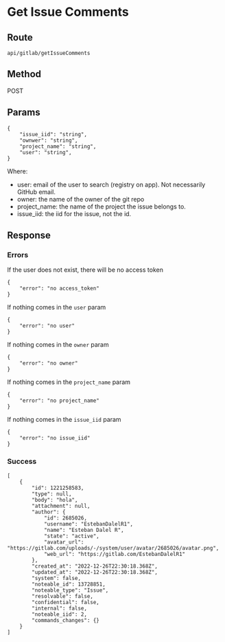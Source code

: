 # Get Issue Comments

## Route

```
api/gitlab/getIssueComments
```

## Method

POST

## Params

```
{
    "issue_iid": "string",
    "ownwer": "string",
    "project_name": "string",
    "user": "string",
}
```

Where:

- user: email of the user to search (registry on app). Not necessarily GitHub email.
- owner: the name of the owner of the git repo 
- project_name: the name of the project the issue belongs to.
- issue_iid: the iid for the issue, not the id.

## Response

### Errors

If the user does not exist, there will be no access token

```
{
    "error": "no access_token"
}
```

If nothing comes in the `user` param

```
{
    "error": "no user"
}
```

If nothing comes in the `owner` param

```
{
    "error": "no owner"
}
```

If nothing comes in the `project_name` param

```
{
    "error": "no project_name"
}
```

If nothing comes in the `issue_iid` param

```
{
    "error": "no issue_iid"
}
```


### Success



```
[
    {
        "id": 1221258583,
        "type": null,
        "body": "hola",
        "attachment": null,
        "author": {
            "id": 2685026,
            "username": "EstebanDalelR1",
            "name": "Esteban Dalel R",
            "state": "active",
            "avatar_url": "https://gitlab.com/uploads/-/system/user/avatar/2685026/avatar.png",
            "web_url": "https://gitlab.com/EstebanDalelR1"
        },
        "created_at": "2022-12-26T22:30:18.368Z",
        "updated_at": "2022-12-26T22:30:18.368Z",
        "system": false,
        "noteable_id": 13728851,
        "noteable_type": "Issue",
        "resolvable": false,
        "confidential": false,
        "internal": false,
        "noteable_iid": 2,
        "commands_changes": {}
    }
]
```

